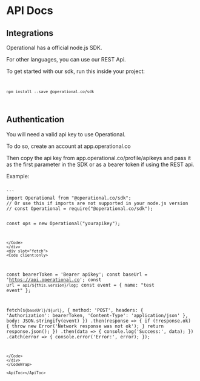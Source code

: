 
# API Docs

## Integrations

Operational has a official node.js SDK.

For other languages, you can use our REST Api.

To get started with our sdk, run this inside your project:
<Code client:only>
```
npm install --save @operational.co/sdk
```
</Code>

## Authentication

You will need a valid api key to use Operational.

To do so, create an account at app.operational.co

Then copy the api key from app.operational.co/profile/apikeys and pass it as the first parameter in the SDK or as a bearer token if using the REST api.

Example:
<CodeWrap client:only>
<div slot="node">
<Code client:only>
```
import Operational from "@operational.co/sdk";
// Or use this if imports are not supported in your node.js version
// const Operational = require("@operational.co/sdk");

const ops = new Operational("yourapikey");
```
</Code>
</div>
<div slot="fetch">
<Code client:only>
```
const bearerToken = 'Bearer apikey';
const baseUrl = 'https://api.operational.co';
const url = `api/${this.version}/log`;
const event = {
  name: "test event"
};

fetch(`${baseUrl}/${url}`, {
  method: 'POST',
  headers: {
    'Authorization': bearerToken,
    'Content-Type': 'application/json'
  },
  body: JSON.stringify(event)
})
.then(response => {
  if (!response.ok) {
    throw new Error('Network response was not ok');
  }
  return response.json();
})
.then(data => {
  console.log('Success:', data);
})
.catch(error => {
  console.error('Error:', error);
});
```
</Code>
</div>
</CodeWrap>

<ApiToc></ApiToc>
